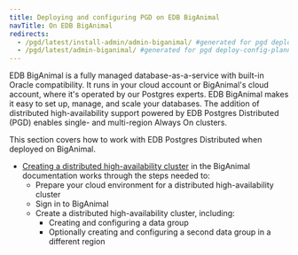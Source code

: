 ```yaml
---
title: Deploying and configuring PGD on EDB BigAnimal
navTitle: On EDB BigAnimal
redirects:
  - /pgd/latest/install-admin/admin-biganimal/ #generated for pgd deploy-config-planning reorg 
  - /pgd/latest/admin-biganimal/ #generated for pgd deploy-config-planning reorg 
---
```


EDB BigAnimal is a fully managed database-as-a-service with built-in Oracle compatibility. It runs in your cloud account or BigAnimal's cloud account, where it's operated by our Postgres experts. EDB BigAnimal makes it easy to set up, manage, and scale your databases. The addition of distributed high-availability support powered by EDB Postgres Distributed (PGD) enables single- and multi-region Always On clusters. 

This section covers how to work with EDB Postgres Distributed when deployed on BigAnimal. 

* [Creating a distributed high-availability cluster](/biganimal/latest/getting_started/creating_a_cluster/creating_a_dha_cluster/) in the BigAnimal documentation works through the steps needed to:
  * Prepare your cloud environment for a distributed high-availability cluster
  * Sign in to BigAnimal
  * Create a distributed high-availability cluster, including:
    * Creating and configuring a data group
    * Optionally creating and configuring a second data group in a different region
